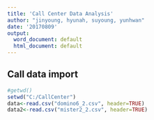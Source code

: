 ```yaml
---
title: 'Call Center Data Analysis'
author: "jinyoung, hyunah, suyoung, yunhwan"
date: '20170809'
output:
  word_document: default
  html_document: default
---
```


## Call data import
```r
#getwd()
setwd("C:/CallCenter")
data<-read.csv("domino6_2.csv", header=TRUE)
data2<-read.csv("mister2_2.csv", header=TRUE)
```